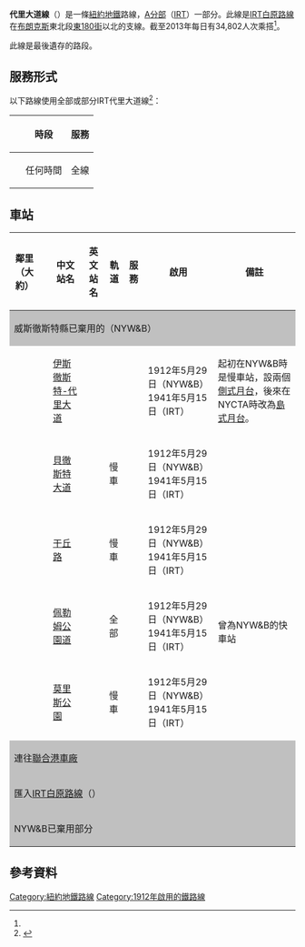 {{Infobox rail line
|name = IRT代里大道線<br />{{lang|en|IRT Dyre Avenue Line}}
|image = {{rint|nycs|5|size=50px}}
|image_width = 150px
|caption = [[紐約地鐵5號線|5號線]]列車在任何時段都服務整條IRT代里大道線
|type = [[地鐵|地鐵]]
|system = [[紐約地鐵|紐約地鐵]]
|status =
|locale = [[布朗克斯|布朗克斯]]
|start = [[伊斯徹斯特-代里大道車站_(IRT代里大道線)|伊斯徹斯特-代里大道]]以北
|end = [[莫里斯公園車站_(IRT代里大道線)|莫里斯公園]]以南交匯處
|stations = 5個
|routes =
| daily_ridership = 34,802<ref name="ridership">{{NYCS const|riderref|weekday}}</ref>
|open = 1941年
|close =
|owner = [[紐約市|紐約市]]
|operator = [[紐約市公共運輸局|紐約市公共運輸局]]
|character = 高架、地塹、土堤、地下 
|stock       = 
|linelength  =
|tracklength =
| tracks = 2–4
|gauge       = {{RailGauge|ussg}}
| electrification = [[直流電|直流電]]
|speed       =
|elevation   =
|map         =
}}
{{IRT代里大道線RDT}}

'''代里大道線'''（{{lang-en|Dyre Avenue Line}}）是一條[[紐約地鐵|紐約地鐵]]路線，[[紐約地鐵A分部|A分部]]（[[跨區捷運公司|IRT]]）一部分。此線是[[IRT白原路線|IRT白原路線]]在[[布朗克斯|布朗克斯]]東北段[[東180街車站_(IRT白原路線)|東180街]]以北的支線。截至2013年每日有34,802人次乘搭<ref name="ridership"/>。

此線是{{link-en|紐約、威斯徹斯特及波士頓鐵路|New York, Westchester and Boston Railway}}最後遺存的路段。
== 服務形式 ==
以下路線使用全部或部分IRT代里大道線<ref name=servguide>{{NYCS const|serviceguide}}</ref>：

{| class="wikitable"
! 
!時段
!服務
|-
|{{rint|newyork|5}}
|任何時間
|全線
|}

== 車站 ==
{{NYCS service legend
| weekdaysnights = show
| weekendsnights = show
| alltimes        = show
| nightsonly = show
}}
{| class="wikitable"
!鄰里<br />（大約）
!{{Access icon}}
!中文站名
!英文站名
!軌道
!服務
!啟用
!備註
|-
! colspan=8 style="background-color: silver;"|威斯徹斯特縣已棄用的{{link-en|紐約、威斯徹斯特及波士頓鐵路|New York, Westchester and Boston Railway}}（NYW&B）
|-
|{{link-en|伊斯徹斯特 (布朗克斯)|Eastchester, Bronx|伊斯徹斯特}}
|
|[[伊斯徹斯特-代里大道車站_(IRT代里大道線)|伊斯徹斯特-代里大道]]
|{{lang|en|Eastchester–Dyre Avenue}}
|
|{{NYCS Dyre|time=show}}
|1912年5月29日（NYW&B）<br>1941年5月15日（IRT）
|起初在NYW&B時是慢車站，設兩個[[側式月台|側式月台]]，後來在NYCTA時改為[[島式月台|島式月台]]。
|-
|rowspan=2|{{link-en|貝徹斯特 (布朗克斯)|Baychester, Bronx|貝徹斯特}}
|
|[[貝徹斯特大道車站_(IRT代里大道線)|貝徹斯特大道]]
|{{lang|en|Baychester Avenue}}
|慢車
|{{NYCS Dyre|time=show}}
|1912年5月29日（NYW&B）<br>1941年5月15日（IRT）
|
|-
|
|[[干丘路車站_(IRT代里大道線)|干丘路]]
|{{lang|en|Gun Hill Road}}
|慢車
|{{NYCS Dyre|time=show}}
|1912年5月29日（NYW&B）<br>1941年5月15日（IRT）
|
|-
|{{link-en|佩勒姆公園道 (布朗克斯)|Pelham Parkway, Bronx|佩勒姆公園道}}
|
|[[佩勒姆公園道車站_(IRT代里大道線)|佩勒姆公園道]]
|{{lang|en|Pelham Parkway}}
|全部
|{{NYCS Dyre|time=show}}
|1912年5月29日（NYW&B）<br>1941年5月15日（IRT）
|{{link-en|選擇巴士服務|Select Bus Service|Bx12選擇巴士服務}}<br>曾為NYW&B的快車站
|-
|{{link-en|莫里斯公園 (布朗克斯)|Morris Park, Bronx|莫里斯公園}}
|
|[[莫里斯公園車站_(IRT代里大道線)|莫里斯公園]]
|{{lang|en|Morris Park}}
|慢車
|{{NYCS Dyre|time=show}}
|1912年5月29日（NYW&B）<br>1941年5月15日（IRT）
|
|-
! colspan=8 style="background-color: silver;"|連往[[紐約地鐵車廠#聯合港車廠|聯合港車廠]]
|-
! colspan=8 style="background-color: silver;"|匯入[[IRT白原路線|IRT白原路線]]（{{NYCS Dyre|time=show}}）
|-
! colspan=8 style="background-color: silver;"|NYW&B已棄用部分
|}

== 參考資料 ==
{{reflist}}

{{纽约地铁线路}}
{{DEFAULTSORT:Dyre Avenue Line}}
[[Category:紐約地鐵路線|Category:紐約地鐵路線]]
[[Category:1912年啟用的鐵路線|Category:1912年啟用的鐵路線]]